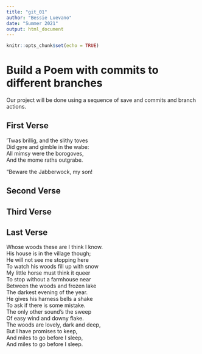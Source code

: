 ```yaml
---
title: "git_01"
author: "Bessie Luevano"
date: "Summer 2021"
output: html_document
---
```


```r
knitr::opts_chunk$set(echo = TRUE)
```
# Build a Poem with commits to different branches
Our project will be done using a sequence of save and commits and branch actions.
<!-- Do not modify or change any text in "!--" bracketed areas such as this --- these are instructions to
you, if you change any of this the git program will notice it and compromise your git merging strategy !-->

## First Verse 
<!--Put the first five lines of a poem by Lewis Carrol in this section!-->

’Twas brillig, and the slithy toves   
Did gyre and gimble in the wabe:  
All mimsy were the borogoves,  
And the mome raths outgrabe.  
  
“Beware the Jabberwock, my son!  
  
## Second Verse
<!--Put the first five lines of a poem by Robert Frost here!-->

## Third Verse
<!--Put the first two verses of The Walrus and the Carpenter here!-->

## Last Verse
<!--Put a short poem of your choice 8-20 lines,here!-->

Whose woods these are I think I know.  
His house is in the village though;  
He will not see me stopping here  
To watch his woods fill up with snow  
My little horse must think it queer   
To stop without a farmhouse near  
Between the woods and frozen lake  
The darkest evening of the year.  
He gives his harness bells a shake  
To ask if there is some mistake.  
The only other sound’s the sweep  
Of easy wind and downy flake.  
The woods are lovely, dark and deep,  
But I have promises to keep,  
And miles to go before I sleep,  
And miles to go before I sleep.  